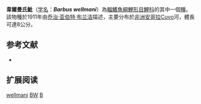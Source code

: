 {{Speciesbox 
| taxon = Barbus wellmani
| status = DD
| status_system = IUCN3.1
| authority = [[乔治·亚伯特·布兰洁|Boulenger]], 1911
| synonyms = 
 }}

'''韋爾曼氏魮'''（[[学名|学名]]：'''''Barbus wellmani'''''）為[[輻鰭魚綱|輻鰭魚綱]][[鯉形目|鯉形目]][[鯉科|鯉科]]的其中一個[[種|種]]。該物種於1911年由[[乔治·亚伯特·布兰洁|乔治·亚伯特·布兰洁]]描述，主要分布於[[非洲|非洲]][[安哥拉|安哥拉]]Cuvo河，體長可達8公分。

== 参考文献 ==
*{{FishBase_species|genus=Barbus|species=wellmani|year=2011|month=12}}

== 扩展阅读 ==
{{refbegin}}
{{wikispecies-inline|Barbus wellmani|韋爾曼氏魮}}
{{refend}}
{{Taxonbar|from=Q1831317}}

[[Category:魮屬|wellmani]]
[[Category:IUCN红色名录数据缺乏物种|BW]]
[[Category:1911年描述的魚類|B]]

{{魚類小作品}}